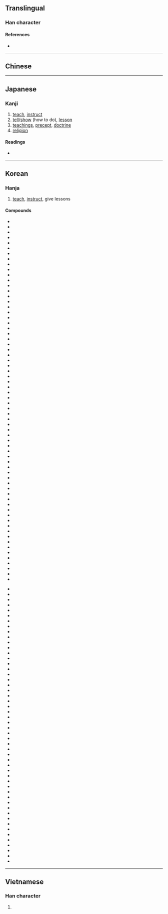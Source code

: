 {{also|教}}
{{character info/new}}
==Translingual==

===Han character===
{{Han char|rn=66|rad=攴|as=07|sn=11|four=|canj=KDOK|ids=⿰𡥉攵}}

====References====
* {{Han ref|kx=0470.380|dkj=13212|dj=0821.200|hdz=21463.040|uh=654E|ud=25934}}

----

==Chinese==
{{zh-see|教|v}}

----

==Japanese==

===Kanji===
{{ja-kanji|grade=|rs=攴07}}

# [[teach]], [[instruct]]
# [[tell]]/[[show]] (how to do), [[lesson]]
# [[teachings]], [[precept]], [[doctrine]]
# [[religion]]

====Readings====
* {{ja-readings|on=[[きょう]] (kyō), [[こう]] (kō)|kun=[[おしえる]] (oshieru), [[おしえ]] (oshie)}}

----

==Korean==

===Hanja===
{{ko-hanja|hangeul=교|rv=gyo|mr=kyo|y=kyo|eumhun=가르치다|ehrv=gareuchida|ehmr=karŭch'ida|ehy=karuchita}}

# [[teach]], [[instruct]], give lessons

====Compounds====
{{top2}}
* {{l|ko|敎界|tr=[[교계]],   }} 
* {{l|ko|敎系|tr=[[교계]],   }} 
* {{l|ko|敎誡|tr=[[교계]],   }} 
* {{l|ko|敎階|tr=[[교계]],   }} 
* {{l|ko|敎果|tr=[[교과]],   }} 
* {{l|ko|敎科|tr=[[교과]],   }} 
* {{l|ko|敎官|tr=[[교관]],   }} 
* {{l|ko|敎觀|tr=[[교관]],   }} 
* {{l|ko|敎具|tr=[[교구]], gyogu}} 
* {{l|ko|敎區|tr=[[교구]], gyogu}} 
* {{l|ko|敎勸|tr=[[교권]],   }} 
* {{l|ko|敎權|tr=[[교권]],   }} 
* {{l|ko|敎團|tr=[[교단]],   }} 
* {{l|ko|敎壇|tr=[[교단]],   }} 
* {{l|ko|敎堂|tr=[[교당]],   }} 
* {{l|ko|敎大|tr=[[교대]],   }} 
* {{l|ko|敎導|tr=[[교도]],   }} 
* {{l|ko|敎徒|tr=[[교도]],   }} 
* {{l|ko|敎道|tr=[[교도]],   }} 
* {{l|ko|敎練|tr=[[교련]],   }} 
* {{l|ko|敎令|tr=[[교령]],   }} 
* {{l|ko|敎領|tr=[[교령]],   }} 
* {{l|ko|敎理|tr=[[교리]], gyori}} 
* {{l|ko|敎務|tr=[[교무]],   }} 
* {{l|ko|敎範|tr=[[교범]],   }} 
* {{l|ko|敎法|tr=[[교법]],   }} 
* {{l|ko|敎本|tr=[[교본]],   }}
* {{l|ko|敎婦|tr=[[교부]],   }} 
* {{l|ko|敎父|tr=[[교부]],   }} 
* {{l|ko|敎司|tr=[[교사]], gyosa}} 
* {{l|ko|敎唆|tr=[[교사]], gyosa}} 
* {{l|ko|敎士|tr=[[교사]], gyosa}} 
* {{l|ko|敎師|tr=[[교사]], gyosa}} 
* {{l|ko|敎生|tr=[[교생]],   }} 
* {{l|ko|敎書|tr=[[교서]],   }} 
* {{l|ko|敎勢|tr=[[교세]],   }} 
* {{l|ko|敎授|tr=[[교수]], gyosu}} 
* {{l|ko|敎習|tr=[[교습]],   }} 
* {{l|ko|敎示|tr=[[교시]],   }} 
* {{l|ko|敎室|tr=[[교실]],   }} 
* {{l|ko|敎案|tr=[[교안]],   }} 
* {{l|ko|敎養|tr=[[교양]],   }} 
* {{l|ko|敎友|tr=[[교우]],   }} 
* {{l|ko|敎員|tr=[[교원]],   }} 
* {{l|ko|敎育|tr=[[교육]],   }} 
* {{l|ko|敎義|tr=[[교의]],   }} 
* {{l|ko|敎人|tr=[[교인]],   }} 
* {{l|ko|敎場|tr=[[교장]],   }} 
* {{l|ko|敎長|tr=[[교장]],   }} 
* {{l|ko|敎材|tr=[[교재]],   }} 
* {{l|ko|敎政|tr=[[교정]],   }} 
* {{l|ko|敎正|tr=[[교정]],   }} 
* {{l|ko|敎程|tr=[[교정]],   }} 
* {{l|ko|敎條|tr=[[교조]],   }} 
* {{l|ko|敎祖|tr=[[교조]],   }} 
* {{l|ko|敎宗|tr=[[교종]],   }} 
* {{l|ko|敎主|tr=[[교주]],   }} 
* {{l|ko|敎旨|tr=[[교지]],   }} 
* {{l|ko|敎職|tr=[[교직]],   }} 
* {{l|ko|敎則|tr=[[교칙]],   }} 
* {{l|ko|敎卓|tr=[[교탁]],   }} 
* {{l|ko|敎派|tr=[[교파]],   }} 
* {{l|ko|敎鞭|tr=[[교편]],   }} 
* {{l|ko|敎化|tr=[[교화]],   }} 
* {{l|ko|敎皇|tr=[[교황]],   }} 
* {{l|ko|敎會|tr=[[교회]],   }} 
* {{l|ko|敎誨|tr=[[교회]],   }} 
* {{l|ko|敎訓|tr=[[교훈]],   }} 
{{mid2}}
* {{l|ko|可敎|tr=[[가교]],   }} 
* {{l|ko|家敎|tr=[[가교]],   }} 
* {{l|ko|가톨릭敎|tr=[[가톨릭교]],   }}
* {{l|ko|舊敎|tr=[[구교]],   }} 
* {{l|ko|國敎|tr=[[국교]],   }} 
* {{l|ko|權敎|tr=[[권교]],   }} 
* {{l|ko|基督敎|tr=[[기독교]],   }} 
* {{l|ko|多神敎|tr=[[다신교]],   }} 
* {{l|ko|名敎|tr=[[명교]],   }} 
* {{l|ko|命敎|tr=[[명교]],   }} 
* {{l|ko|密敎|tr=[[밀교]],   }} 
* {{l|ko|背敎|tr=[[배교]],   }} 
* {{l|ko|佛敎|tr=[[불교]],   }} 
* {{l|ko|事敎|tr=[[사교]],   }} 
* {{l|ko|司敎|tr=[[사교]],   }} 
* {{l|ko|四敎|tr=[[사교]],   }} 
* {{l|ko|師敎|tr=[[사교]],   }} 
* {{l|ko|邪敎|tr=[[사교]],   }} 
* {{l|ko|三敎|tr=[[삼교]],   }} 
* {{l|ko|仙敎|tr=[[선교]],   }} 
* {{l|ko|宣敎|tr=[[선교]],   }} 
* {{l|ko|禪敎|tr=[[선교]],   }} 
* {{l|ko|說敎|tr=[[설교]],   }} 
* {{l|ko|巡敎|tr=[[순교]],   }} 
* {{l|ko|殉敎|tr=[[순교]],   }} 
* {{l|ko|順敎|tr=[[순교]],   }} 
* {{l|ko|信敎|tr=[[신교]],   }} 
* {{l|ko|新敎|tr=[[신교]],   }} 
* {{l|ko|言敎|tr=[[언교]],   }} 
* {{l|ko|諺敎|tr=[[언교]],   }}  
* {{l|ko|嚴敎|tr=[[엄교]],   }} 
* {{l|ko|圓佛敎|tr=[[원불교]],   }} 
* {{l|ko|儒敎|tr=[[유교]],   }} 
* {{l|ko|유대敎|tr=[[유대교]],   }} 
* {{l|ko|이슬람敎|tr=[[이슬람교]],   }} 
* {{l|ko|一神敎|tr=[[일신교]],   }} 
* {{l|ko|傳敎|tr=[[전교]],   }} 
* {{l|ko|政敎|tr=[[정교]],   }} 
* {{l|ko|正敎|tr=[[정교]],   }} 
* {{l|ko|助敎|tr=[[조교]],   }} 
* {{l|ko|조로아스터敎|tr=[[조로아스터교]],   }} 
* {{l|ko|宗敎|tr=[[종교]],   }} 
* {{l|ko|天主敎|tr=[[천주교]],   }} 
* {{l|ko|퀘이커敎|tr=[[퀘이커교]],   }} 
* {{l|ko|크리스트敎|tr=[[크리스트교]],   }} 
* {{l|ko|台敎|tr=[[태교]],   }} 
* {{l|ko|胎敎|tr=[[태교]],   }} 
* {{l|ko|布敎|tr=[[포교]],   }} 
* {{l|ko|弘敎|tr=[[홍교]],   }} 
* {{l|ko|紅敎|tr=[[홍교]],   }} 
* {{l|ko|回敎|tr=[[회교]],   }} 
* {{l|ko|힌두敎|tr=[[힌두교]],    }}
{{bottom}}

----

==Vietnamese==

===Han character===
{{vi-hantu|[[giáo]]|rs=攴07}}

# {{defn|lang=vi|sort=攴07}}